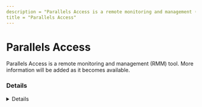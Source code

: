 ```yaml
---
description = "Parallels Access is a remote monitoring and management (RMM) tool. More information will be added as it becomes available."
title = "Parallels Access"
---
```




# Parallels Access

Parallels Access is a remote monitoring and management (RMM) tool. More information will be added as it becomes available.

### Details
<Details author={""}
         category={""}
         created={""}
         website={""}
         lastModified={"2-9-2024"}
         privileges={""}
         free={ false }
         verification={ false }
/>

#### Installation Paths
<Card code={ ["parallelsaccess-*.exe", "TSClient.exe", "prl_deskctl_agent.exe", "prl_deskctl_wizard.exe", "prl_pm_service.exe"] }/>





### Forensic Artifacts




#### Network Artifacts
<EuiSpacer size="xl"/>
<NetworkArtifactsTable data={ [{"Description": "Known remote domains", "Domains": ["*.parallels.com", "parallels.com/products/ras/try"], "Ports": []}] }/>




### Detections
- Detects potential network activity of Parallels Access RMM tool
  - [Sigma Rule](https://github.com/magicsword-io/LOLRMM/blob/main/detections/sigma/parallels_access_network_sigma.yml)
- Detects potential processes activity of Parallels Access RMM tool
  - [Sigma Rule](https://github.com/magicsword-io/LOLRMM/blob/main/detections/sigma/parallels_access_processes_sigma.yml)

### References
- [https://kb.parallels.com/en/129097](https://kb.parallels.com/en/129097)

